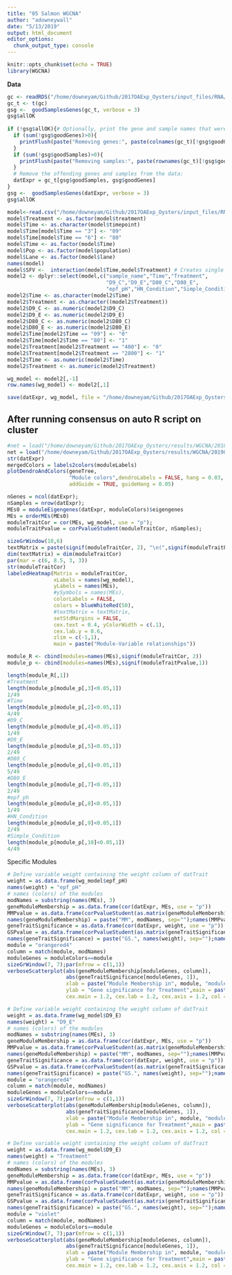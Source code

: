 ```yaml
---
title: "05 Salmon WGCNA"
author: "adowneywall"
date: "5/13/2019"
output: html_document
editor_options: 
  chunk_output_type: console
---
```


```r
knitr::opts_chunk$set(echo = TRUE)
library(WGCNA)
```

**Data**
```r
gc <- readRDS("/home/downeyam/Github/2017OAExp_Oysters/input_files/RNA/salmon_pipeline/run20190610_counts/geneMatrixAbundance_default.RData")
gc_t <- t(gc)
gsg <-  goodSamplesGenes(gc_t, verbose = 3)
gsg$allOK
  
if (!gsg$allOK){# Optionally, print the gene and sample names that were removed:
  if (sum(!gsg$goodGenes)>0){
    printFlush(paste("Removing genes:", paste(colnames(gc_t)[!gsg$goodGenes], collapse = ", ")))
  }
  if (sum(!gsg$goodSamples)>0){
    printFlush(paste("Removing samples:", paste(rownames(gc_t)[!gsg$goodSamples], collapse = ", ")))
  }
  # Remove the offending genes and samples from the data:
  datExpr = gc_t[gsg$goodSamples, gsg$goodGenes]
}  
gsg <-  goodSamplesGenes(datExpr, verbose = 3)
gsg$allOK
```

```r
model<-read.csv("/home/downeyam/Github/2017OAExp_Oysters/input_files/RNA/metadata_cvirginica_rna_meta.csv", header=TRUE)
model$Treatment <- as.factor(model$treatment)
model$Time <- as.character(model$timepoint)
model$Time[model$Time == "3"] <- "09"
model$Time[model$Time == "6"] <- "80"
model$Time <- as.factor(model$Time)
model$Pop <- as.factor(model$population)
model$Lane <- as.factor(model$lane)
names(model)
model$SFV <-  interaction(model$Time,model$Treatment) # Creates single factor variable for combination of time and treatment
model2 <- dplyr::select(model,c("sample_name","Time","Treatment",
                                "D9_C","D9_E","D80_C","D80_E",
                                "epf_pH","HN_Condition","Simple_Condition"))
model2$Time <- as.character(model2$Time)
model2$Treatment <- as.character((model2$Treatment))
model2$D9_C <- as.numeric(model2$D9_C)
model2$D9_E <- as.numeric(model2$D9_E)
model2$D80_C <- as.numeric(model2$D80_C)
model2$D80_E <- as.numeric(model2$D80_E)
model2$Time[model2$Time == "09"] <- "0"
model2$Time[model2$Time == "80"] <- "1"
model2$Treatment[model2$Treatment == "400"] <- "0"
model2$Treatment[model2$Treatment == "2800"] <- "1"
model2$Time <- as.numeric(model2$Time)
model2$Treatment <- as.numeric(model2$Treatment)

wg_model <- model2[,-1]
row.names(wg_model) <- model2[,1]
```

```r
save(datExpr, wg_model, file = "/home/downeyam/Github/2017OAExp_Oysters/results/20190610_WCGNA_salmonrun_gene_consensus.RData")
```

## After running consensus on auto R script on cluster
```r
#net = load("/home/downeyam/Github/2017OAExp_Oysters/results/WGCNA/20180513_SalmonRun_network_auto.RData")
net = load("/home/downeyam/Github/2017OAExp_Oysters/results/WGCNA/20190610_SalmonRun_gene_network_auto.RData")
str(datExpr)
mergedColors = labels2colors(moduleLabels)
plotDendroAndColors(geneTree,
                    "Module colors",dendroLabels = FALSE, hang = 0.03,
                    addGuide = TRUE, guideHang = 0.05)
```

```r
nGenes = ncol(datExpr);
nSamples = nrow(datExpr);
MEs0 = moduleEigengenes(datExpr, moduleColors)$eigengenes
MEs = orderMEs(MEs0)
moduleTraitCor = cor(MEs, wg_model, use = "p");
moduleTraitPvalue = corPvalueStudent(moduleTraitCor, nSamples);
```

```r
sizeGrWindow(10,6)
textMatrix = paste(signif(moduleTraitCor, 2), "\n(",signif(moduleTraitPvalue, 1), ")", sep = "");
dim(textMatrix) = dim(moduleTraitCor)
par(mar = c(6, 8.5, 3, 3))
str(moduleTraitCor)
labeledHeatmap(Matrix = moduleTraitCor,
               xLabels = names(wg_model),
               yLabels = names(MEs),
               #ySymbols = names(MEs),
               colorLabels = FALSE,
               colors = blueWhiteRed(50),
               #textMatrix = textMatrix,
               setStdMargins = FALSE,
               cex.text = 0.4, yColorWidth = c(.1),
               cex.lab.y = 0.6,
               zlim = c(-1,1),
               main = paste("Module-Variable relationships"))

module_R <- cbind(modules=names(MEs),signif(moduleTraitCor, 2))
module_p <- cbind(modules=names(MEs),signif(moduleTraitPvalue,1))

length(module_R[,1])
#Treatment
length(module_p[module_p[,3]<0.05,1])
1/49
#Time
length(module_p[module_p[,2]<0.05,1])
4/49
#D9_C
length(module_p[module_p[,4]<0.05,1])
1/49
#D9_E
length(module_p[module_p[,5]<0.05,1])
2/49
#D80_C
length(module_p[module_p[,6]<0.05,1])
5/49
#D80_E
length(module_p[module_p[,7]<0.05,1])
2/49
#epf_ph
length(module_p[module_p[,8]<0.05,1])
1/49
#HN_Condition
length(module_p[module_p[,9]<0.05,1])
2/49
#Simple_Condition
length(module_p[module_p[,10]<0.05,1])
4/49
```

Specific Modules
```r
# Define variable weight containing the weight column of datTrait
weight = as.data.frame(wg_model$epf_pH)
names(weight) = "epf_pH"
# names (colors) of the modules
modNames = substring(names(MEs), 3)
geneModuleMembership = as.data.frame(cor(datExpr, MEs, use = "p"))
MMPvalue = as.data.frame(corPvalueStudent(as.matrix(geneModuleMembership), nSamples))
names(geneModuleMembership) = paste("MM", modNames, sep="");names(MMPvalue) = paste("p.MM", modNames, sep="")
geneTraitSignificance = as.data.frame(cor(datExpr, weight, use = "p"))
GSPvalue = as.data.frame(corPvalueStudent(as.matrix(geneTraitSignificance), nSamples))
names(geneTraitSignificance) = paste("GS.", names(weight), sep="");names(GSPvalue) = paste("p.GS.", names(weight), sep="");
module = "orangered4"
column = match(module, modNames)
moduleGenes = moduleColors==module
sizeGrWindow(7, 7);par(mfrow = c(1,1))
verboseScatterplot(abs(geneModuleMembership[moduleGenes, column]),
                   abs(geneTraitSignificance[moduleGenes, 1]),
                   xlab = paste("Module Membership in", module, "module"),
                   ylab = "Gene significance for Treatment",main = paste("Module membership vs. gene significance\n"),
                   cex.main = 1.2, cex.lab = 1.2, cex.axis = 1.2, col = module)

# Define variable weight containing the weight column of datTrait
weight = as.data.frame(wg_model$D9_E)
names(weight) = "D9_E"
# names (colors) of the modules
modNames = substring(names(MEs), 3)
geneModuleMembership = as.data.frame(cor(datExpr, MEs, use = "p"))
MMPvalue = as.data.frame(corPvalueStudent(as.matrix(geneModuleMembership), nSamples))
names(geneModuleMembership) = paste("MM", modNames, sep="");names(MMPvalue) = paste("p.MM", modNames, sep="")
geneTraitSignificance = as.data.frame(cor(datExpr, weight, use = "p"))
GSPvalue = as.data.frame(corPvalueStudent(as.matrix(geneTraitSignificance), nSamples))
names(geneTraitSignificance) = paste("GS.", names(weight), sep="");names(GSPvalue) = paste("p.GS.", names(weight), sep="");
module = "orangered4"
column = match(module, modNames)
moduleGenes = moduleColors==module
sizeGrWindow(7, 7);par(mfrow = c(1,1))
verboseScatterplot(abs(geneModuleMembership[moduleGenes, column]),
                   abs(geneTraitSignificance[moduleGenes, 1]),
                   xlab = paste("Module Membership in", module, "module"),
                   ylab = "Gene significance for Treatment",main = paste("Module membership vs. gene significance\n"),
                   cex.main = 1.2, cex.lab = 1.2, cex.axis = 1.2, col = module)
```

```r
# Define variable weight containing the weight column of datTrait
weight = as.data.frame(wg_model$D9_E)
names(weight) = "Treatment"
# names (colors) of the modules
modNames = substring(names(MEs), 3)
geneModuleMembership = as.data.frame(cor(datExpr, MEs, use = "p"))
MMPvalue = as.data.frame(corPvalueStudent(as.matrix(geneModuleMembership), nSamples))
names(geneModuleMembership) = paste("MM", modNames, sep="");names(MMPvalue) = paste("p.MM", modNames, sep="")
geneTraitSignificance = as.data.frame(cor(datExpr, weight, use = "p"))
GSPvalue = as.data.frame(corPvalueStudent(as.matrix(geneTraitSignificance), nSamples))
names(geneTraitSignificance) = paste("GS.", names(weight), sep="");names(GSPvalue) = paste("p.GS.", names(weight), sep="");
module = "violet"
column = match(module, modNames)
moduleGenes = moduleColors==module
sizeGrWindow(7, 7);par(mfrow = c(1,1))
verboseScatterplot(abs(geneModuleMembership[moduleGenes, column]),
                   abs(geneTraitSignificance[moduleGenes, 1]),
                   xlab = paste("Module Membership in", module, "module"),
                   ylab = "Gene significance for Treatment",main = paste("Module membership vs. gene significance\n"),
                   cex.main = 1.2, cex.lab = 1.2, cex.axis = 1.2, col = module)


```

